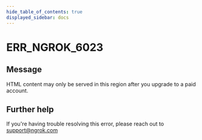 ```yaml
---
hide_table_of_contents: true
displayed_sidebar: docs
---
```



# ERR_NGROK_6023

## Message

HTML content may only be served in this region after you upgrade to a paid account.

<ErrorDetails error="err_ngrok_6023" />

## Further help

If you're having trouble resolving this error, please reach out to [support@ngrok.com](mailto:support@ngrok.com?subject=Help%20with%20ERR_NGROK_6023)
